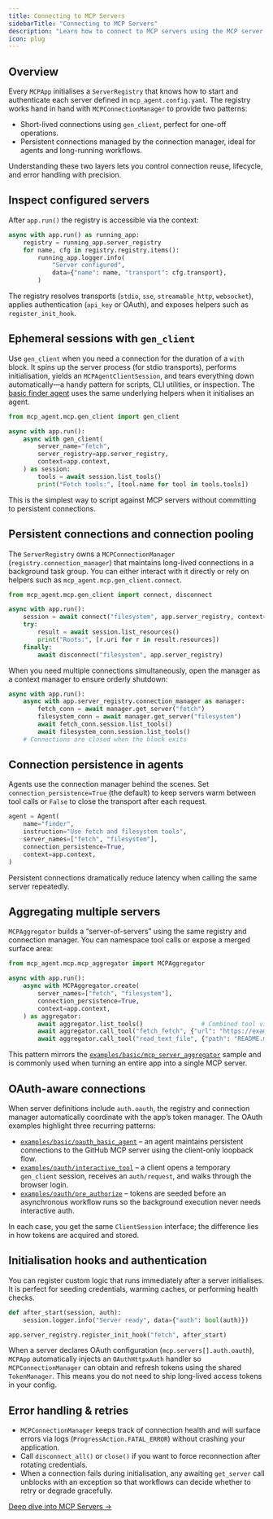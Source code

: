 ```yaml
---
title: Connecting to MCP Servers
sidebarTitle: "Connecting to MCP Servers"
description: "Learn how to connect to MCP servers using the MCP server registry and connection manager"
icon: plug
---
```


## Overview

Every `MCPApp` initialises a `ServerRegistry` that knows how to start and authenticate each server defined in `mcp_agent.config.yaml`. The registry works hand in hand with `MCPConnectionManager` to provide two patterns:

- Short-lived connections using `gen_client`, perfect for one-off operations.
- Persistent connections managed by the connection manager, ideal for agents and long-running workflows.

Understanding these two layers lets you control connection reuse, lifecycle, and error handling with precision.

## Inspect configured servers

After `app.run()` the registry is accessible via the context:

```python
async with app.run() as running_app:
    registry = running_app.server_registry
    for name, cfg in registry.registry.items():
        running_app.logger.info(
            "Server configured",
            data={"name": name, "transport": cfg.transport},
        )
```

The registry resolves transports (`stdio`, `sse`, `streamable_http`, `websocket`), applies authentication (`api_key` or OAuth), and exposes helpers such as `register_init_hook`.

## Ephemeral sessions with `gen_client`

Use `gen_client` when you need a connection for the duration of a `with` block. It spins up the server process (for stdio transports), performs initialisation, yields an `MCPAgentClientSession`, and tears everything down automatically—a handy pattern for scripts, CLI utilities, or inspection. The [basic finder agent](https://github.com/lastmile-ai/mcp-agent/tree/main/examples/basic/mcp_basic_agent) uses the same underlying helpers when it initialises an agent.

```python
from mcp_agent.mcp.gen_client import gen_client

async with app.run():
    async with gen_client(
        server_name="fetch",
        server_registry=app.server_registry,
        context=app.context,
    ) as session:
        tools = await session.list_tools()
        print("Fetch tools:", [tool.name for tool in tools.tools])
```

This is the simplest way to script against MCP servers without committing to persistent connections.

## Persistent connections and connection pooling

The `ServerRegistry` owns a `MCPConnectionManager` (`registry.connection_manager`) that maintains long-lived connections in a background task group. You can either interact with it directly or rely on helpers such as `mcp_agent.mcp.gen_client.connect`.

```python
from mcp_agent.mcp.gen_client import connect, disconnect

async with app.run():
    session = await connect("filesystem", app.server_registry, context=app.context)
    try:
        result = await session.list_resources()
        print("Roots:", [r.uri for r in result.resources])
    finally:
        await disconnect("filesystem", app.server_registry)
```

When you need multiple connections simultaneously, open the manager as a context manager to ensure orderly shutdown:

```python
async with app.run():
    async with app.server_registry.connection_manager as manager:
        fetch_conn = await manager.get_server("fetch")
        filesystem_conn = await manager.get_server("filesystem")
        await fetch_conn.session.list_tools()
        await filesystem_conn.session.list_tools()
    # Connections are closed when the block exits
```

## Connection persistence in agents

Agents use the connection manager behind the scenes. Set `connection_persistence=True` (the default) to keep servers warm between tool calls or `False` to close the transport after each request.

```python
agent = Agent(
    name="finder",
    instruction="Use fetch and filesystem tools",
    server_names=["fetch", "filesystem"],
    connection_persistence=True,
    context=app.context,
)
```

Persistent connections dramatically reduce latency when calling the same server repeatedly.

## Aggregating multiple servers

`MCPAggregator` builds a “server-of-servers” using the same registry and connection manager. You can namespace tool calls or expose a merged surface area:

```python
from mcp_agent.mcp.mcp_aggregator import MCPAggregator

async with app.run():
    async with MCPAggregator.create(
        server_names=["fetch", "filesystem"],
        connection_persistence=True,
        context=app.context,
    ) as aggregator:
        await aggregator.list_tools()                # Combined tool view
        await aggregator.call_tool("fetch_fetch", {"url": "https://example.com"})
        await aggregator.call_tool("read_text_file", {"path": "README.md"})
```

This pattern mirrors the [`examples/basic/mcp_server_aggregator`](https://github.com/lastmile-ai/mcp-agent/tree/main/examples/basic/mcp_server_aggregator) sample and is commonly used when turning an entire app into a single MCP server.

## OAuth-aware connections

When server definitions include `auth.oauth`, the registry and connection manager automatically coordinate with the app’s token manager. The OAuth examples highlight three recurring patterns:

- [`examples/basic/oauth_basic_agent`](https://github.com/lastmile-ai/mcp-agent/tree/main/examples/basic/oauth_basic_agent) – an agent maintains persistent connections to the GitHub MCP server using the client-only loopback flow.
- [`examples/oauth/interactive_tool`](https://github.com/lastmile-ai/mcp-agent/tree/main/examples/oauth/interactive_tool) – a client opens a temporary `gen_client` session, receives an `auth/request`, and walks through the browser login.
- [`examples/oauth/pre_authorize`](https://github.com/lastmile-ai/mcp-agent/tree/main/examples/oauth/pre_authorize) – tokens are seeded before an asynchronous workflow runs so the background execution never needs interactive auth.

In each case, you get the same `ClientSession` interface; the difference lies in how tokens are acquired and stored.

## Initialisation hooks and authentication

You can register custom logic that runs immediately after a server initialises. It is perfect for seeding credentials, warming caches, or performing health checks.

```python
def after_start(session, auth):
    session.logger.info("Server ready", data={"auth": bool(auth)})

app.server_registry.register_init_hook("fetch", after_start)
```

When a server declares OAuth configuration (`mcp.servers[].auth.oauth`), `MCPApp` automatically injects an `OAuthHttpxAuth` handler so `MCPConnectionManager` can obtain and refresh tokens using the shared `TokenManager`. This means you do not need to ship long-lived access tokens in your config.

## Error handling & retries

- `MCPConnectionManager` keeps track of connection health and will surface errors via logs (`ProgressAction.FATAL_ERROR`) without crashing your application.
- Call `disconnect_all()` or `close()` if you want to force reconnection after rotating credentials.
- When a connection fails during initialisation, any awaiting `get_server` call unblocks with an exception so that workflows can decide whether to retry or degrade gracefully.

[Deep dive into MCP Servers →](/mcp-agent-sdk/core-components/mcp-servers)
